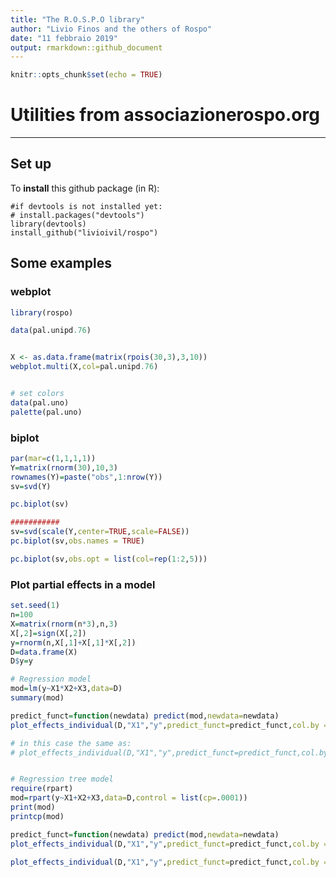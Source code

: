 ---
title: "The R.O.S.P.O library"
author: "Livio Finos and the others of Rospo"
date: "11 febbraio 2019"
output: rmarkdown::github_document
---

```{r setup, include=FALSE}
knitr::opts_chunk$set(echo = TRUE)
```

# Utilities from associazionerospo.org 

* * *

## Set up

To **install** this github package (in R):

    #if devtools is not installed yet: 
    # install.packages("devtools") 
    library(devtools)
    install_github("livioivil/rospo")


## Some examples

### webplot
```{r,  message = FALSE}
library(rospo)

data(pal.unipd.76)


X <- as.data.frame(matrix(rpois(30,3),3,10))
webplot.multi(X,col=pal.unipd.76)


# set colors
data(pal.uno)
palette(pal.uno)

```


### biplot
```{r,  message = FALSE}

par(mar=c(1,1,1,1))
Y=matrix(rnorm(30),10,3)
rownames(Y)=paste("obs",1:nrow(Y))
sv=svd(Y)

pc.biplot(sv)

###########
sv=svd(scale(Y,center=TRUE,scale=FALSE))
pc.biplot(sv,obs.names = TRUE)

pc.biplot(sv,obs.opt = list(col=rep(1:2,5)))

```


### Plot partial effects in a model

```{r}
set.seed(1)
n=100
X=matrix(rnorm(n*3),n,3)
X[,2]=sign(X[,2])
y=rnorm(n,X[,1]+X[,1]*X[,2])
D=data.frame(X)
D$y=y

# Regression model
mod=lm(y~X1*X2+X3,data=D)
summary(mod)

predict_funct=function(newdata) predict(mod,newdata=newdata)
plot_effects_individual(D,"X1","y",predict_funct=predict_funct,col.by = D$X2)

# in this case the same as:
# plot_effects_individual(D,"X1","y",predict_funct=predict_funct,col.by = D$X2,center_effs = FALSE)


# Regression tree model
require(rpart)
mod=rpart(y~X1+X2+X3,data=D,control = list(cp=.0001))
print(mod)
printcp(mod)

predict_funct=function(newdata) predict(mod,newdata=newdata)
plot_effects_individual(D,"X1","y",predict_funct=predict_funct,col.by = D$X2)

plot_effects_individual(D,"X1","y",predict_funct=predict_funct,col.by = D$X2,center_effs = FALSE)

```

